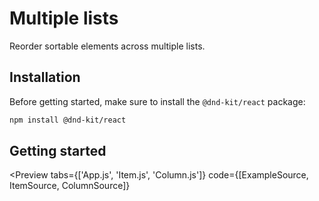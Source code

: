 

# Multiple lists

Reorder sortable elements across multiple lists.

<Preview hero of={Hero} />

## Installation

Before getting started, make sure to install the `@dnd-kit/react` package:

```bash
npm install @dnd-kit/react
```

## Getting started

<Preview
  tabs={['App.js', 'Item.js', 'Column.js']}
  code={[ExampleSource, ItemSource, ColumnSource]}
>
  <Example />
</Preview>

